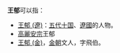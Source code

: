 '''王郁'''可以指：
* [[王郁_(遼)|王郁 (遼)]]：[[五代十国|五代十国]]、[[遼國|遼國]]的人物。
* [[高麗安宗|高麗安宗]]王郁
* [[王郁_(金)|王郁 (金)]]，[[金朝|金朝]]文人，字飛伯。

{{disambig|cat=二字王姓人名消歧义|yu}}
